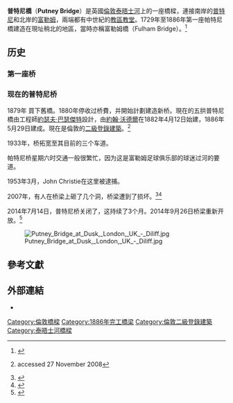 {{Infobox Bridge |
|image =Putney Bridge.jpg
|bridge_name = 普特尼桥
|caption =
|official_name = 
|locale =    {{UK}}[[倫敦|倫敦]]
|carries = [[A219公路|A219公路]]
|crosses = [[泰晤士河|泰晤士河]]
|maint = 
|open = 1729/1886
|below =
|traffic = 
|design = [[拱橋|拱橋]]
|toll = 
|mainspan = 
|length = 
|width =
|heritage = [[登錄建築|二級登錄建築]]
}}

'''普特尼橋'''（'''Putney Bridge'''）是英國[[倫敦|倫敦]][[泰晤士河|泰晤士河]]上的一座橋樑，連接南岸的[[帕特尼|普特尼]]和北岸的[[富勒姆_(地區)|富勒姆]]，兩端都有中世紀的[[教區教堂|教區教堂]]。1729年至1886年第一座帕特尼橋建造在現址稍北的地區，當時亦稱富勒姆橋（Fulham Bridge）。<ref name="londonhistorians">{{Cite web |url=http://www.londonhistorians.org/index.php?s=file_download&id=67 |title=Putney Bridge on Londonhistorians.org |access-date=2015-02-08 |archive-date=2020-10-26 |archive-url=https://web.archive.org/web/20201026183247/https://www.londonhistorians.org/index.php?s=file_download&id=67 |dead-url=no }}</ref>

==历史==
===第一座桥===

===现在的普特尼桥===
1879年{{Link-en|大都會工務委員會|Metropolitan Board of Works}}<!--Metropolitan Board of Works首長稱主席（chairman），故譯委員會-->買下舊橋。1880年停收过桥費，并開始計劃建造新桥。現在的五拱普特尼橋由工程師[[約瑟夫·巴瑟傑特|約瑟夫·巴瑟傑特]]設計，由[[約翰·沃德爾_(工程師)|約翰·沃德爾]]在1882年4月12日始建，1886年5月29日建成。現在是倫敦的[[登錄建築|二級登錄建築]]。<ref>{{IoE|201856}} accessed 27 November 2008</ref>

1933年，桥拓宽至其目前的三个车道。

帕特尼桥星期六时交通一般很繁忙，因为这是富勒姆足球俱乐部的球迷过河的要道。

1953年3月，John Christie在这里被逮捕。

2007年，有人在桥梁上砸了几个洞，桥梁遭到了损坏。<ref name="Too far">{{cite news | url=http://www.homesandproperty.co.uk/property-news/news/bridge-too-far | title=A bridge too far | work=[[Evening_Standard|Evening Standard]] | date=25 March 2008 | accessdate=31 May 2014 | archive-date=2015-09-24 | archive-url=https://web.archive.org/web/20150924031449/http://www.homesandproperty.co.uk/property-news/news/bridge-too-far | dead-url=no }}</ref><ref name="Injunction">{{cite news | url=http://www.yourlocalguardian.co.uk/news/1901761.injunction_stops_putney_bridge_drilling/ | title=Injunction stops Putney Bridge drilling | work=[[Newsquest|Wandsworth Guardian]] | date=13 December 2007 | accessdate=31 May 2014 | archive-date=2017-06-09 | archive-url=https://web.archive.org/web/20170609205451/http://www.yourlocalguardian.co.uk/news/1901761.injunction_stops_putney_bridge_drilling/ | dead-url=no }}</ref>

2014年7月14日，普特尼桥关闭了，这持续了3个月。2014年9月26日桥梁重新开放。<ref name="metro">{{cite journal|title=Getting around while Putney Bridge is closed|journal=[[Metro_(British_newspaper)|Metro]]|date=15 July 2014|page=50}}</ref> 

[[File:Putney_Bridge_at_Dusk,_London,_UK_-_Diliff.jpg|thumb]]

==參考文獻==
{{reflist}}

==外部連結==
* {{Structurae|id=s0011234|title=Putney Bridge}}
{{commons category|Putney Bridge}}

{{Crossings navbox
|structure = [[泰晤士河橋樑及隧道列表|橋樑]]
|place = [[泰晤士河|泰晤士河]]
|upstream=[[漢默史密斯橋|漢默史密斯橋]]|downstream=[[富勒姆鐵路橋|富勒姆鐵路橋]]|bridge = 普特尼橋<br>[[英國國家格網參考系統|英國國家格網參考系統]]：{{gbm4ibx|TQ242757}}
}}

{{coord|51.46665|N|0.21339|W|region:GB_source:enwiki-osgb36(TQ242757)|display=title}}<!-- Note: WGS84 lat/long, converted from OSGB36 grid ref -->

[[Category:倫敦橋樑|Category:倫敦橋樑]]
[[Category:1886年完工橋梁|Category:1886年完工橋梁]]
[[Category:倫敦二級登錄建築|Category:倫敦二級登錄建築]]
[[Category:泰晤士河橋樑|Category:泰晤士河橋樑]]